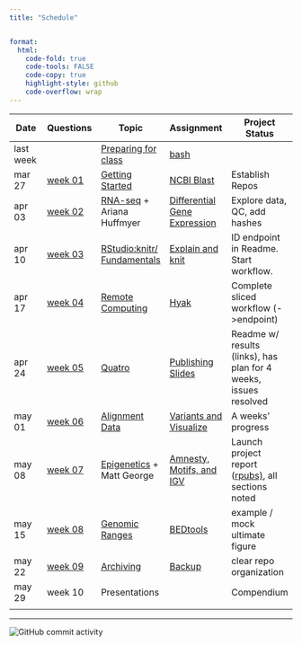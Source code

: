 ```yaml
---
title: "Schedule"


format:
  html:
    code-fold: true
    code-tools: FALSE
    code-copy: true
    highlight-style: github
    code-overflow: wrap
---
```


| Date      | Questions                       | Topic                                                    | Assignment                                              | Project Status                                                                                                          |
|---------------|---------------|---------------|---------------|---------------|
| last week |                                 | [Preparing for class](lectures/00-before.qmd)            | [bash](assignments/00-bash.qmd)                         |                                                                                                                         |
| mar 27    | [week 01](questions/week01.md)  | [Getting Started](lectures/01-start-up.qmd)              | [NCBI Blast](assignments/01-blast.qmd)                  | Establish Repos                                                                                                         |
| apr 03    | [week 02](questions/week02.qmd) | [RNA-seq](lectures/02-rna-seq.qmd) + Ariana Huffmyer     | [Differential Gene Expression](assignments/02-DGE.qmd)  | Explore data, QC, add hashes                                                                                            |
| apr 10    | [week 03](questions/week03.qmd) | [RStudio:knitr/ Fundamentals](lectures/03-rstudio.qmd)   | [Explain and knit](assignments/03-knit.qmd)             | ID endpoint in Readme. Start workflow.                                                                                  |
| apr 17    | [week 04](questions/week04.qmd) | [Remote Computing](lectures/04-remote.qmd)               | [Hyak](assignments/04-hyak.qmd)                         | Complete sliced workflow (-\>endpoint)                                                                                  |
| apr 24    | [week 05](questions/week05.qmd) | [Quatro](lectures/05-knit-slides.qmd)                    | [Publishing Slides](assignments/05-slidedeck.qmd)       | Readme w/ results (links), has plan for 4 weeks, issues resolved                                                        |
| may 01    | [week 06](questions/week06.qmd) | [Alignment Data](lectures/06-snps.qmd)                   | [Variants and Visualize](assignments/06-rnaseq-snp.qmd) | A weeks' progress                                                                                                       |
| may 08    | [week 07](questions/week07.qmd) | [Epigenetics](lectures/07-methylation.qmd) + Matt George | [Amnesty, Motifs, and IGV](assignments/07-CG.qmd)       | Launch project report ([rpubs)](https://github.com/course-fish546-2023/assistance-public/issues/16), all sections noted |
| may 15    | [week 08](questions/week08.qmd) | [Genomic Ranges](lectures/08-ranges.qmd)                 | [BEDtools](assignments/08-bedtools.qmd)                 | example / mock ultimate figure                                                                                          |
| may 22    | [week 09](questions/week09.qmd) | [Archiving](lectures/09-project.qmd)                     | [Backup](assignments/09-backup.qmd)                     | clear repo organization                                                                                                 |
| may 29    | week 10                         | Presentations                                            |                                                         | Compendium                                                                                                              |
|           |                                 |                                                          |                                                         |                                                                                                                         |

------------------------------------------------------------------------

<img src="https://img.shields.io/github/commit-activity/w/sr320/course-FISH546-2023" alt="GitHub commit activity"/>
